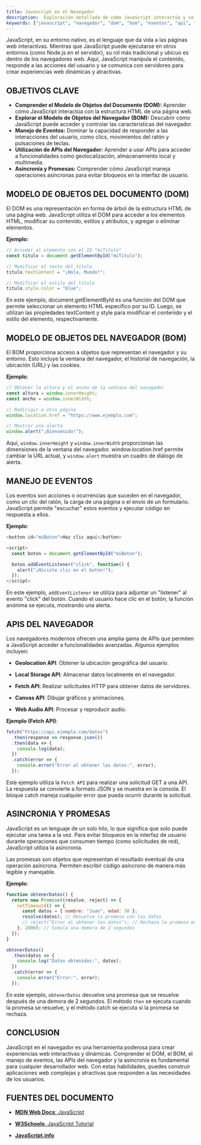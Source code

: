 ```yaml
---
title: Javascript en el Navegador
description:  Exploración detallada de cómo JavaScript interactúa y se ejecuta dentro de los navegadores web, incluyendo el DOM, BOM, eventos y APIs.
keywords: ["javascript", "navegador", "dom", "bom", "eventos", "api", "web"]
---
```


JavaScript, en su entorno nativo, es el lenguaje que da vida a las páginas web interactivas.  Mientras que JavaScript puede ejecutarse en otros entornos (como Node.js en el servidor), su rol más tradicional y ubicuo es dentro de los navegadores web.  Aquí, JavaScript manipula el contenido, responde a las acciones del usuario y se comunica con servidores para crear experiencias web dinámicas y atractivas.

## OBJETIVOS CLAVE

*   **Comprender el Modelo de Objetos del Documento (DOM):**  Aprender cómo JavaScript interactúa con la estructura HTML de una página web.
*   **Explorar el Modelo de Objetos del Navegador (BOM):**  Descubrir cómo JavaScript puede acceder y controlar las características del navegador.
*   **Manejo de Eventos:**  Dominar la capacidad de responder a las interacciones del usuario, como clics, movimientos del ratón y pulsaciones de teclas.
*   **Utilización de APIs del Navegador:**  Aprender a usar APIs para acceder a funcionalidades como geolocalización, almacenamiento local y multimedia.
*   **Asincronía y Promesas:**  Comprender cómo JavaScript maneja operaciones asíncronas para evitar bloqueos en la interfaz de usuario.

## MODELO DE OBJETOS DEL DOCUMENTO (DOM)

El DOM es una representación en forma de árbol de la estructura HTML de una página web.  JavaScript utiliza el DOM para acceder a los elementos HTML, modificar su contenido, estilos y atributos, y agregar o eliminar elementos.

**Ejemplo:**

```javascript
// Acceder al elemento con el ID "miTitulo"
const titulo = document.getElementById("miTitulo");

// Modificar el texto del título
titulo.textContent = "¡Hola, Mundo!";

// Modificar el estilo del título
titulo.style.color = "blue";
```

En este ejemplo, document.getElementById es una función del DOM que permite seleccionar un elemento HTML específico por su ID. Luego, se utilizan las propiedades textContent y style para modificar el contenido y el estilo del elemento, respectivamente.

## MODELO DE OBJETOS DEL NAVEGADOR (BOM)

El BOM proporciona acceso a objetos que representan el navegador y su entorno. Esto incluye la ventana del navegador, el historial de navegación, la ubicación (URL) y las cookies.

**Ejemplo**:

```javascript
// Obtener la altura y el ancho de la ventana del navegador
const altura = window.innerHeight;
const ancho = window.innerWidth;

// Redirigir a otra página
window.location.href = "https://www.ejemplo.com";

// Mostrar una alerta
window.alert("¡Bienvenido!");
```

Aquí, `window.innerHeight` y `window.innerWidth` proporcionan las dimensiones de la ventana del navegador. window.location.href permite cambiar la URL actual, y `window.alert` muestra un cuadro de diálogo de alerta.

## MANEJO DE EVENTOS

Los eventos son acciones o ocurrencias que suceden en el navegador, como un clic del ratón, la carga de una página o el envío de un formulario. JavaScript permite "escuchar" estos eventos y ejecutar código en respuesta a ellos.

**Ejemplo**:

```javascript
<button id="miBoton">Haz clic aquí</button>

<script>
  const boton = document.getElementById("miBoton");

  boton.addEventListener("click", function() {
    alert("¡Hiciste clic en el botón!");
  });
</script>
```

En este ejemplo, `addEventListener` se utiliza para adjuntar un "listener" al evento "click" del botón. Cuando el usuario hace clic en el botón, la función anónima se ejecuta, mostrando una alerta.

## APIS DEL NAVEGADOR

Los navegadores modernos ofrecen una amplia gama de APIs que permiten a JavaScript acceder a funcionalidades avanzadas. Algunos ejemplos incluyen:

* **Geolocation API**: Obtener la ubicación geográfica del usuario.

* **Local Storage API**: Almacenar datos localmente en el navegador.

* **Fetch API**: Realizar solicitudes HTTP para obtener datos de servidores.

* **Canvas API**: Dibujar gráficos y animaciones.

* **Web Audio API**: Procesar y reproducir audio.

**Ejemplo (Fetch API)**:

```javascript
fetch("https://api.ejemplo.com/datos")
  .then(response => response.json())
  .then(data => {
    console.log(data);
  })
  .catch(error => {
    console.error("Error al obtener los datos:", error);
  });
```

Este ejemplo utiliza la `Fetch API` para realizar una solicitud GET a una API. La respuesta se convierte a formato JSON y se muestra en la consola. El bloque catch maneja cualquier error que pueda ocurrir durante la solicitud.

## ASINCRONIA Y PROMESAS

JavaScript es un lenguaje de un solo hilo, lo que significa que solo puede ejecutar una tarea a la vez. Para evitar bloqueos en la interfaz de usuario durante operaciones que consumen tiempo (como solicitudes de red), JavaScript utiliza la asincronía.

Las promesas son objetos que representan el resultado eventual de una operación asíncrona. Permiten escribir código asíncrono de manera más legible y manejable.

**Ejemplo**:

```javascript
function obtenerDatos() {
  return new Promise((resolve, reject) => {
    setTimeout(() => {
      const datos = { nombre: "Juan", edad: 30 };
      resolve(datos); // Resuelve la promesa con los datos
      // reject("Error al obtener los datos"); // Rechaza la promesa en caso de error
    }, 2000); // Simula una demora de 2 segundos
  });
}

obtenerDatos()
  .then(datos => {
    console.log("Datos obtenidos:", datos);
  })
  .catch(error => {
    console.error("Error:", error);
  });
```

En este ejemplo, `obtenerDatos` devuelve una promesa que se resuelve después de una demora de 2 segundos. El método `then` se ejecuta cuando la promesa se resuelve, y el método catch se ejecuta si la promesa se rechaza.

## CONCLUSION

JavaScript en el navegador es una herramienta poderosa para crear experiencias web interactivas y dinámicas. Comprender el DOM, el BOM, el manejo de eventos, las APIs del navegador y la asincronía es fundamental para cualquier desarrollador web. Con estas habilidades, puedes construir aplicaciones web complejas y atractivas que responden a las necesidades de los usuarios.

## FUENTES DEL DOCUMENTO

* [**MDN Web Docs**: JavaScript](https://developer.mozilla.org/es/docs/Web/JavaScript)

* [**W3Schools**: JavaScript Tutorial](https://www.w3schools.com/js/default.asp)

* [**JavaScript.info**](https://javascript.info/)

